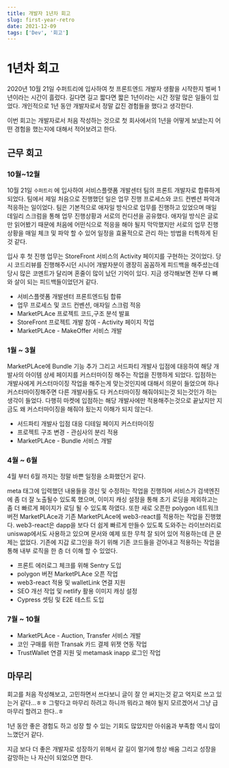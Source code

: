 ```yaml
---
title: 개발자 1년차 회고
slug: first-year-retro
date: 2021-12-09
tags: ['Dev', '회고']
---
```


# 1년차 회고

2020년 10월 21일 수퍼트리에 입사하여 첫 프론트엔드 개발자 생활을 시작한지 벌써 1년이라는 시간이 흘렀다. 길다면 길고 짧다면 짧은 1년이라는 시간 정말 많은 일들이 있었다.
개인적으로 1년 동안 개발자로서 정말 값진 경험들을 했다고 생각한다.

이번 회고는 개발자로서 처음 작성하는 것으로 첫 회사에서의 1년을 어떻게 보냈는지 어떤 경험을 했는지에 대해서 적어보려고 한다.

## 근무 회고

### 10월~12월

10월 21일 `수퍼트리` 에 입사하여 서비스플랫폼 개발센터 팀의 프론트 개발자로 합류하게 되었다. 팀에서 제일 처음으로 진행했던 일은 업무 진행 프로세스와 코드 컨벤션 파악과 적응하는 일이었다.
팀은 기본적으로 애자일 방식으로 업무를 진행하고 있었으며 매일 데일리 스크럼을 통해 업무 진행상황과 서로의 컨디션을 공유했다. 애자일 방식은 글로 만 읽어봤기 때문에 처음에 어떤식으로 적응을 해야 될지 막막했지만
서로의 업무 진행 상황을 매일 체크 및 파악 할 수 있어 일정을 효율적으로 관리 하는 방법을 터특하게 된것 같다.

입사 후 첫 진행 업무는 StoreFront 서비스의 Activity 페이지를 구현하는 것이었다.
당시 코드리뷰를 진행해주시던 시니어 개발자분이 괭장히 꼼꼼하게 피드백을 해주셨는데 당시 많은 코멘트가 달리며 혼줄이 많이 났던 기억이 있다.
지금 생각해보면 전부 다 뼈와 살이 되는 피드백들이었던거 같다.

- 서비스플렛폼 개발센터 프론트엔드팀 합류
- 업무 프로세스 및 코드 컨벤션, 애자일 스크럼 적응
- MarketPLAce 프로젝트 코드,구조 분석 발표
- StoreFront 프로젝트 개발 참여 - Activity 페이지 작업
- MarketPLAce - MakeOffer 서비스 개발

### 1월 ~ 3월

MarketPLAce에 Bundle 기능 추가 그리고 서드파티 개발사 입점에 대응하여 해당 개발사의 아이템 상세 페이지를 커스터마이징 해주는 작업을 진행하게 되었다.
입점하는 개발사에게 커스터마이징 작업을 해주는게 맞는것인지에 대해서 의문이 들었으며 하나 커스터마이징해주면 다른 개발사들도 다 커스터마이징 해줘야되는것 되는것인가 하는 생각이 들었다.
다행히 마켓에 입점하는 해당 개발사에만 적용해주는것으로 끝났지만 지금도 왜 커스터마이징을 해줘야 됬는지 이해가 되지 않는다.

- 서드파티 개발사 입점 대응 디테일 페이지 커스터마이징
- 프로젝트 구조 변경 - 관심사의 분리 적용
- MarketPLAce - Bundle 서비스 개발

### 4월 ~ 6월

4월 부터 6월 까지는 정말 바쁜 일정을 소화했던거 같다.

meta 태그에 입력했던 내용들을 갱신 및 수정하는 작업을 진행하며 서비스가 검색엔진에 좀 더 잘 노출될수 있도록 했으며, 이미지 캐싱 설정을 통해 초기 로딩을 제외하고는 좀 더 빠르게 페이지가 로딩 될 수 있도록 하였다.
또한 새로 오픈한 polygon 네트워크 버전 MarketPLAce과 기존 MarketPLAce에 web3-react를 적용하는 작업을 진행했다. web3-react은 dapp을 보다 더 쉽게 빠르게 만들수 있도록 도와주는 라이브러리로 uniswap에서도 사용하고 있으며 문서와 예제 또한 무척 잘 되어 있어
적용하는데 큰 문제는 없었다. 기존에 지갑 로그인을 하기 위해 기존 코드들을 걷어내고 적용하는 작업을 통해 내부 로직을 한 층 더 이해 할 수 있었다.

- 프론트 에러로그 체크를 위해 Sentry 도입
- polygon 버전 MarketPLAce 오픈 작업
- web3-react 적용 및 walletLink 연결 지원
- SEO 개선 작업 및 netlify 활용 이미지 캐싱 설정
- Cypress 셋팅 및 E2E 테스트 도입

### 7월 ~ 10월

- MarketPLAce - Auction, Transfer 서비스 개발
- 코인 구매를 위한 Transak 카드 결제 위젯 연동 작업
- TrustWallet 연결 지원 및 metamask inapp 로그인 작업

## 마무리

회고를 처음 작성해보고, 고민하면서 쓰다보니 글이 잘 안 써지는것 같고 억지로 쓰고 있는거 같다...ㅎㅎ 그렇다고 마무리 하려고 하니까 뭐라고 해야 될지 모르겠어서 그냥 급마무리 할려고 한다..ㅎ

1년 동안 좋은 경험도 하고 성장 할 수 있는 기회도 많았지만 아쉬움과 부족함 역시 많이 느꼈던거 같다.

지금 보다 더 좋은 개발자로 성장하기 위해서 갈 길이 멀기에 항상 배움 그리고 성장을 갈망하는 나 자신이 되었으면 한다.
